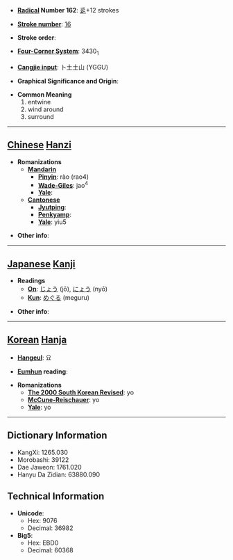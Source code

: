 * '''[[Wiktionary:Chinese radical index| Radical]] Number 162''': [[Wiktionary:Chinese radical index 辵|辵]]+12 strokes

* '''[[Wiktionary:Chinese total strokes index|Stroke number]]''': [[Wiktionary:Chinese total strokes index 16|16]]

* '''Stroke order''': 

* '''[[Wiktionary:Chinese four corner index|Four-Corner System]]''': 3430<sub>1</sub>

* '''[[Wiktionary:Chinese Cangjie index|Cangjie input]]''': 卜土土山 (YGGU)

* '''Graphical Significance and Origin''': 

* '''Common Meaning'''
*#entwine
*# wind around
*# surround


----

== [[Chinese]] [[Hanzi]] ==

* '''Romanizations'''
** '''[[Mandarin]]'''
*** '''[[Pinyin]]''': rào (rao4)
*** '''[[Wade-Giles]]''': jao<sup>4</sup>
*** '''[[Yale]]''': 
** '''[[Cantonese]]'''
*** '''[[Jyutping]]''':
*** '''[[Penkyamp]]''': 
*** '''[[Yale]]''': yiu5

* '''Other info''': 

----

== [[Japanese]] [[Kanji]] ==

* '''Readings'''
** '''[[On]]''': [[じょう]] (jō), [[にょう]] (nyō)
** '''[[Kun]]''': [[めぐる]] (meguru)

* '''Other info''':  

----

== [[Korean]] [[Hanja]] ==

* '''[[Hangeul]]''': 요

* '''[[Eumhun]] reading''': 

* '''Romanizations'''
** '''[[The 2000 South Korean Revised Romanization|The 2000 South Korean Revised]]''': yo
** '''[[McCune-Reischauer]]''': yo
** '''[[Yale]]''': yo

----

== Dictionary Information ==

* KangXi: 1265.030
* Morobashi: 39122
* Dae Jaweon: 1761.020
* Hanyu Da Zidian: 63880.090

== Technical Information ==

* '''Unicode''':
** Hex: 9076
** Decimal: 36982
* '''Big5''':
** Hex: EBD0
** Decimal: 60368